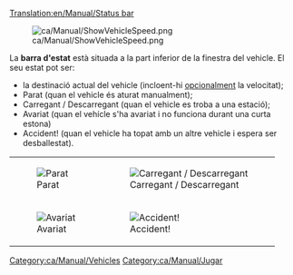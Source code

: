 [[Translation:en/Manual/Status bar]]

[[File:ca/Manual/ShowVehicleSpeed.png]]

La '''barra d'estat''' està situada a la part inferior de la finestra del vehicle. El seu estat pot ser:

* la destinació actual del vehicle (incloent-hi [[en/Paràmetres avançats/Interfície#mostra-la-velocitat-del-vehicle-a-la-barra-d-estat|opcionalment]] la velocitat);
* Parat (quan el vehicle és aturat manualment);
* Carregant / Descarregant (quan el vehicle es troba a una estació);
* Avariat (quan el vehícle s'ha avariat i no funciona durant una curta estona)
* Accident! (quan el vehicle ha topat amb un altre vehicle i espera ser desballestat).
{|
| [[File:ca/Manual/Stopped.png|frame|none|Parat]]
| [[File:ca/Manual/Loading unloading.png|frame|none|Carregant / Descarregant]]
|-
| [[File:ca/Manual/Broken down.png|frame|none|Avariat]]
| [[File:ca/Manual/Crashed.png|frame|none|Accident!]]
|}
[[Category:ca/Manual/Vehicles]]
[[Category:ca/Manual/Jugar]]